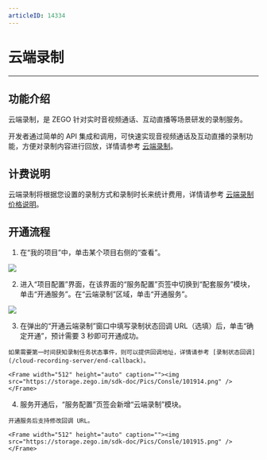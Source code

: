```yaml
---
articleID: 14334
---
```

# 云端录制

- - -

## 功能介绍

云端录制，是 ZEGO 针对实时音视频通话、互动直播等场景研发的录制服务。

开发者通过简单的 API 集成和调用，可快速实现音视频通话及互动直播的录制功能，方便对录制内容进行回放，详情请参考 [云端录制](/cloud-recording/introduction/overview)。


## 计费说明

云端录制将根据您设置的录制方式和录制时长来统计费用，详情请参考 [云端录制价格说明](/cloud-recording/introduction/pricing)。


## 开通流程

1. 在“我的项目”中，单击某个项目右侧的“查看”。
<Frame width="512" height="auto" caption=""><img src="https://storage.zego.im/sdk-doc/Pics/console/Create_Project5.png" /></Frame>

2. 进入“项目配置”界面，在该界面的“服务配置”页签中切换到“配套服务”模块，单击“开通服务”。在“云端录制”区域，单击“开通服务”。
<Frame width="512" height="auto" caption=""><img src="https://storage.zego.im/sdk-doc/Pics/Consle/101913.png" /></Frame>

3. 在弹出的“开通云端录制”窗口中填写录制状态回调 URL（选填）后，单击“确定开通”，预计需要 3 秒即可开通成功。

<Note title="说明">


    如果需要第一时间获知录制任务状态事件，则可以提供回调地址，详情请参考 [录制状态回调](/cloud-recording-server/end-callback)。
    
</Note>



    <Frame width="512" height="auto" caption=""><img src="https://storage.zego.im/sdk-doc/Pics/Consle/101914.png" /></Frame>

4. 服务开通后，“服务配置”页签会新增“云端录制”模块。

<Note title="说明">


    开通服务后支持修改回调 URL。
    
</Note>



    <Frame width="512" height="auto" caption=""><img src="https://storage.zego.im/sdk-doc/Pics/Consle/101915.png" /></Frame>

